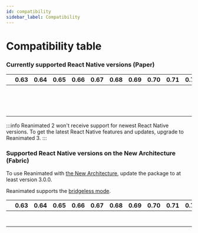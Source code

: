 ```yaml
---
id: compatibility
sidebar_label: Compatibility
---
```


# Compatibility table

### Currently supported React Native versions (Paper)

<div className="compatibility">

|                                      | 0.63   | 0.64   | 0.65   | 0.66   | 0.67   | 0.68   | 0.69   | 0.70   | 0.71   | 0.72   | 0.73   | 0.74   | 0.75   | 0.76   |
| ------------------------------------ | ------ | ------ | ------ | ------ | ------ | ------ | ------ | ------ | ------ | ------ | ------ | ------ | ------ | ------ |
| <Version version="3.17.x"/>          | <No/>  | <No/>  | <No/>  | <No/>  | <No/>  | <No/>  | <No/>  | <No/>  | <No/>  | <No/>  | <No/>  | <Yes/> | <Yes/> | <Yes/> |
| <Version version="3.16.x"/>          | <No/>  | <No/>  | <No/>  | <No/>  | <No/>  | <No/>  | <No/>  | <No/>  | <No/>  | <No/>  | <Yes/> | <Yes/> | <Yes/> | <Yes/> |
| <Version version="3.15.x"/>          | <No/>  | <No/>  | <No/>  | <No/>  | <No/>  | <No/>  | <No/>  | <No/>  | <No/>  | <Yes/> | <Yes/> | <Yes/> | <Yes/> | <No/>  |
| <Version version="3.9.x – 3.14.x"/>  | <No/>  | <No/>  | <No/>  | <No/>  | <No/>  | <No/>  | <No/>  | <No/>  | <Yes/> | <Yes/> | <Yes/> | <Yes/> | <No/>  | <No/>  |
| <Version version="3.6.x – 3.8.x"/>   | <No/>  | <No/>  | <No/>  | <Yes/> | <Yes/> | <Yes/> | <Yes/> | <Yes/> | <Yes/> | <Yes/> | <Yes/> | <No/>  | <No/>  | <No/>  |
| <Version version="3.5.x"/>           | <No/>  | <No/>  | <No/>  | <Yes/> | <Yes/> | <Yes/> | <Yes/> | <Yes/> | <Yes/> | <Yes/> | <No/>  | <No/>  | <No/>  | <No/>  |
| <Version version="3.3.x – 3.4.x"/>   | <Yes/> | <Yes/> | <Yes/> | <Yes/> | <Yes/> | <Yes/> | <Yes/> | <Yes/> | <Yes/> | <Yes/> | <No/>  | <No/>  | <No/>  | <No/>  |
| <Version version="3.0.x – 3.2.x"/>   | <Yes/> | <Yes/> | <Yes/> | <Yes/> | <Yes/> | <Yes/> | <Yes/> | <Yes/> | <Yes/> | <No/>  | <No/>  | <No/>  | <No/>  | <No/>  |
| <Spacer/>                            |        |        |        |        |        |        |        |        |        |        |        |        |        |        |
| <Version version="2.14.x – 2.17.x"/> | <Yes/> | <Yes/> | <Yes/> | <Yes/> | <Yes/> | <Yes/> | <Yes/> | <Yes/> | <Yes/> | <No/>  | <No/>  | <No/>  | <No/>  | <No/>  |
| <Version version="2.11.x – 2.13.x"/> | <Yes/> | <Yes/> | <Yes/> | <Yes/> | <Yes/> | <Yes/> | <Yes/> | <Yes/> | <No/>  | <No/>  | <No/>  | <No/>  | <No/>  | <No/>  |
| <Version version="2.10.x"/>          | <Yes/> | <Yes/> | <Yes/> | <Yes/> | <Yes/> | <Yes/> | <Yes/> | <No/>  | <No/>  | <No/>  | <No/>  | <No/>  | <No/>  | <No/>  |
| <Version version="2.5.x – 2.9.x"/>   | <Yes/> | <Yes/> | <Yes/> | <Yes/> | <Yes/> | <Yes/> | <No/>  | <No/>  | <No/>  | <No/>  | <No/>  | <No/>  | <No/>  | <No/>  |
| <Version version="2.3.x – 2.4.x"/>   | <Yes/> | <Yes/> | <Yes/> | <Yes/> | <Yes/> | <No/>  | <No/>  | <No/>  | <No/>  | <No/>  | <No/>  | <No/>  | <No/>  | <No/>  |

</div>

:::info
Reanimated 2 won't receive support for newest React Native versions. To get the latest React Native features and updates, upgrade to Reanimated 3.
:::

### Supported React Native versions on the New Architecture (Fabric)

To use Reanimated with [the New Architecture](https://reactnative.dev/docs/the-new-architecture/landing-page), update the package to at least version 3.0.0.

Reanimated supports the [bridgeless mode](https://github.com/reactwg/react-native-new-architecture/discussions/154).

<div className="compatibility">

|                                     | 0.63  | 0.64  | 0.65  | 0.66  | 0.67  | 0.68  | 0.69  | 0.70  | 0.71   | 0.72   | 0.73   | 0.74   | 0.75   | 0.76   |
| ----------------------------------- | ----- | ----- | ----- | ----- | ----- | ----- | ----- | ----- | ------ | ------ | ------ | ------ | ------ | ------ |
| <Version version="3.17.x"/>         | <No/> | <No/> | <No/> | <No/> | <No/> | <No/> | <No/> | <No/> | <No/>  | <No/>  | <No/>  | <Yes/> | <Yes/> | <Yes/> |
| <Version version="3.16.x"/>         | <No/> | <No/> | <No/> | <No/> | <No/> | <No/> | <No/> | <No/> | <No/>  | <No/>  | <No/>  | <Yes/> | <Yes/> | <Yes/> |
| <Version version="3.15.x"/>         | <No/> | <No/> | <No/> | <No/> | <No/> | <No/> | <No/> | <No/> | <No/>  | <No/>  | <No/>  | <Yes/> | <Yes/> | <No/>  |
| <Version version="3.9.x – 3.14.x"/> | <No/> | <No/> | <No/> | <No/> | <No/> | <No/> | <No/> | <No/> | <No/>  | <No/>  | <No/>  | <Yes/> | <No/>  | <No/>  |
| <Version version="3.6.x – 3.8.x"/>  | <No/> | <No/> | <No/> | <No/> | <No/> | <No/> | <No/> | <No/> | <No/>  | <Yes/> | <Yes/> | <No/>  | <No/>  | <No/>  |
| <Version version="3.1.x – 3.5.x"/>  | <No/> | <No/> | <No/> | <No/> | <No/> | <No/> | <No/> | <No/> | <No/>  | <Yes/> | <No/>  | <No/>  | <No/>  | <No/>  |
| <Version version="3.0.x"/>          | <No/> | <No/> | <No/> | <No/> | <No/> | <No/> | <No/> | <No/> | <Yes/> | <No/>  | <No/>  | <No/>  | <No/>  | <No/>  |

</div>
